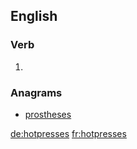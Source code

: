 ==English==

===Verb===
{{head|en}}

# {{en-third-person singular of|hotpress}}

===Anagrams===
* [[prostheses#English|prostheses]]

[[de:hotpresses]]
[[fr:hotpresses]]